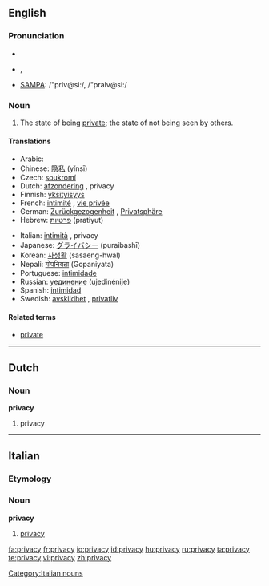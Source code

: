 ==English==

===Pronunciation===
* {{enPR|prĭ'və-sē, prī'və-sē}}
* {{IPA|/ˈprɪvəsiː/}}, {{IPAchar|/ˈpraɪvəsiː/}}
* [[w:SAMPA|SAMPA]]: /"prIv@si:/, /"praIv@si:/

===Noun===
{{wikipedia}}
{{en-noun|privacies|-}}

# The state of being [[private]]; the state of not being seen by others.

====Translations====
{{trans-top|state of being private}}
* Arabic: {{Arab|[[سرية]]}} {{IPAchar|(seríyya)}} {{f}}
* Chinese: [[隐私]] (yǐnsī)
* Czech: [[soukromí]] {{n}}
* Dutch: [[afzondering]] {{f}}, privacy {{f}}
* Finnish: [[yksityisyys]]
* French: [[intimité]] {{f}}, [[vie privée]] {{f}}
* German: [[Zurückgezogenheit]] {{f}}, [[Privatsphäre]] {{f}}
* Hebrew: [[פרטיות]] (pratiyut) {{f}}
{{trans-mid}}
* Italian: [[intimità]] {{f}}, privacy {{f}}
* Japanese: [[グライバシー]] (puraibashī)
* Korean: [[사생활]] (sasaeng-hwal)
* Nepali: [[गोपनियता]] (Gopaniyata)
* Portuguese: [[intimidade]] {{f}}
* Russian: [[уединение]] (ujedinénije) {{n}}
* Spanish: [[intimidad]] {{f}}
* Swedish: [[avskildhet]] {{c}}, [[privatliv]]
{{trans-bottom}}

====Related terms====
* [[private]]

----

==Dutch==

===Noun===
'''privacy''' {{f}}

# privacy

----

==Italian==

===Etymology===
{{etyl|en|it}}

===Noun===
'''privacy''' {{f|inv}}

# [[#English|privacy]]

[[Category:Italian nouns]]

[[fa:privacy]]
[[fr:privacy]]
[[io:privacy]]
[[id:privacy]]
[[hu:privacy]]
[[ru:privacy]]
[[ta:privacy]]
[[te:privacy]]
[[vi:privacy]]
[[zh:privacy]]